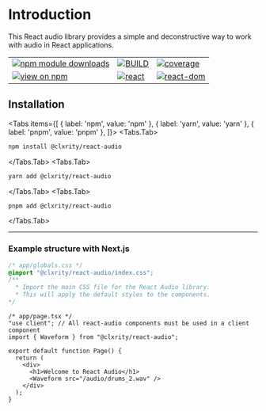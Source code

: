 
# Introduction

This React audio library provides a simple and deconstructive way to work with audio in React applications.

|  |  |  |
| --- | --- | --- |
| [![npm module downloads](https://img.shields.io/npm/dm/%40clxrity%2Freact-audio?style=for-the-badge&logo=npm&logoColor=%23CB3837&logoSize=auto&label=DOWNLOADS)](https://www.npmjs.org/package/@clxrity/react-audio) | [![BUILD](https://img.shields.io/github/actions/workflow/status/clxrityy/react-audio/.github%2Fworkflows%2Fmain.yml?branch=main&event=push&style=for-the-badge&logo=github&logoColor=%23181717&logoSize=auto&label=BUILD&color=%232dba4e)](https://github.com/clxrityy/react-audio/actions/workflows/main.yml) | [![coverage](https://codecov.io/gh/clxrityy/react-audio/graph/badge.svg?token=X4NBMSM9ZP)](https://codecov.io/gh/clxrityy/react-audio) |
| [![view on npm](https://img.shields.io/npm/v/%40clxrity%2Freact-audio?style=for-the-badge&logo=npm&logoColor=%23CB3837&logoSize=auto&label=NPM)](https://www.npmjs.org/package/@clxrity/react-audio) | [![react](https://img.shields.io/npm/dependency-version/%40clxrity%2Freact-audio/peer/react?style=for-the-badge&logo=react&logoColor=%2361DAFB&logoSize=auto&label=react)](https://www.npmjs.com/package/react) | [![react-dom](https://img.shields.io/npm/dependency-version/%40clxrity%2Freact-audio/peer/react-dom?style=for-the-badge&logo=react&logoColor=%2361DAFB&logoSize=auto&label=react-dom)](https://www.npmjs.com/package/react-dom) |


## Installation

<Tabs items={[
  { label: 'npm', value: 'npm' },
  { label: 'yarn', value: 'yarn' },
  { label: 'pnpm', value: 'pnpm' },
]}>
  <Tabs.Tab>
```bash
npm install @clxrity/react-audio
```
  </Tabs.Tab>
  <Tabs.Tab>
```bash
yarn add @clxrity/react-audio
```
  </Tabs.Tab>
  <Tabs.Tab>
```bash
pnpm add @clxrity/react-audio
```
  </Tabs.Tab>
</Tabs>

---

### Example structure with Next.js

<FileTree>
  <FileTree.Folder name="app" defaultOpen>
    <FileTree.File name="page.tsx" />
    <FileTree.File name="layout.tsx" />
    <FileTree.File name="globals.css" />
  </FileTree.Folder>
  <FileTree.Folder name="public" defaultOpen>
    <FileTree.Folder name="audio" defaultOpen>
      <FileTree.File name="drums_2.wav" />
    </FileTree.Folder>
  </FileTree.Folder>
</FileTree>

```css
/* app/globals.css */
@import "@clxrity/react-audio/index.css";
/**
  * Import the main CSS file for the React Audio library.
  * This will apply the default styles to the components.
*/
```

```tsx
/* app/page.tsx */
"use client"; // All react-audio components must be used in a client component
import { Waveform } from "@clxrity/react-audio";

export default function Page() {
  return (
    <div>
      <h1>Welcome to React Audio</h1>
      <Waveform src="/audio/drums_2.wav" />
    </div>
  );
}
```
